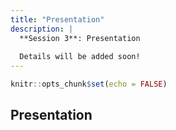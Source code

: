 ```yaml
---
title: "Presentation"
description: |
  **Session 3**: Presentation
  
  Details will be added soon!
---
```


```r
knitr::opts_chunk$set(echo = FALSE)
```
<style>
  .blackbox {
    padding: 1em;
    background: #b0c4cf;
    color: black;
    border: 2px solid #455a64;
    border-radius: 7px;
  }
</style>

## Presentation
